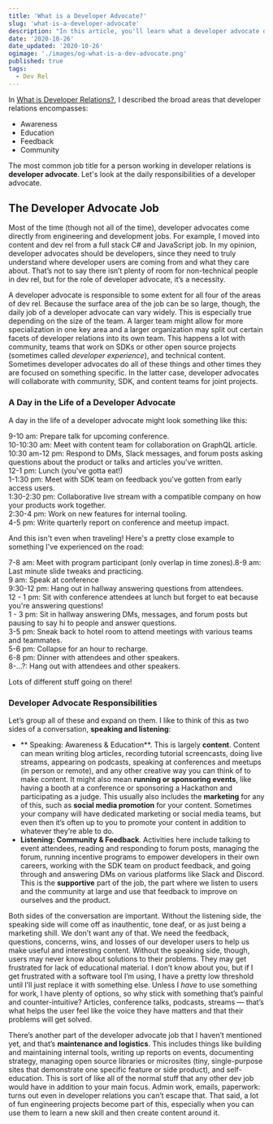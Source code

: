 ```yaml
---
title: 'What is a Developer Advocate?'
slug: 'what-is-a-developer-advocate'
description: "In this article, you'll learn what a developer advocate does and what their daily responsibilities are."
date: '2020-10-26'
date_updated: '2020-10-26'
ogimage: './images/og-what-is-a-dev-advocate.png'
published: true
tags:
  - Dev Rel
---
```


In [What is Developer Relations?](/what-is-developer-relations), I described the broad areas that developer relations encompasses:

- Awareness
- Education
- Feedback
- Community

The most common job title for a person working in developer relations is **developer advocate**. Let's look at the daily responsibilities of a developer advocate.

## The Developer Advocate Job

Most of the time (though not all of the time), developer advocates come directly from engineering and development jobs. For example, I moved into content and dev rel from a full stack C# and JavaScript job. In my opinion, developer advocates should be developers, since they need to truly understand where developer users are coming from and what they care about. That’s not to say there isn’t plenty of room for non-technical people in dev rel, but for the role of developer advocate, it’s a necessity.

A developer advocate is responsible to some extent for all four of the areas of dev rel. Because the surface area of the job can be so large, though, the daily job of a developer advocate can vary widely. This is especially true depending on the size of the team. A larger team might allow for more specialization in one key area and a larger organization may split out certain facets of developer relations into its own team. This happens a lot with community, teams that work on SDKs or other open source projects (sometimes called _developer experience_), and technical content. Sometimes developer advocates do all of these things and other times they are focused on something specific. In the latter case, developer advocates will collaborate with community, SDK, and content teams for joint projects.

### A Day in the Life of a Developer Advocate

A day in the life of a developer advocate might look something like this:

9-10 am: Prepare talk for upcoming conference.<br/>
10-10:30 am: Meet with content team for collaboration on GraphQL article.<br/>
10:30 am-12 pm: Respond to DMs, Slack messages, and forum posts asking questions about the product or talks and articles you've written.<br/>
12-1 pm: Lunch (you've gotta eat!)<br/>
1-1:30 pm: Meet with SDK team on feedback you've gotten from early access users.<br/>
1:30-2:30 pm: Collaborative live stream with a compatible company on how your products work together.<br/>
2:30-4 pm: Work on new features for internal tooling.<br/>
4-5 pm: Write quarterly report on conference and meetup impact.<br/>

And this isn't even when traveling! Here's a pretty close example to something I've experienced on the road:

7-8 am: Meet with program participant (only overlap in time zones).8-9 am: Last minute slide tweaks and practicing.<br/>
9 am: Speak at conference<br/>
9:30-12 pm: Hang out in hallway answering questions from attendees.<br/>
12 - 1 pm: Sit with conference attendees at lunch but forget to eat because you're answering questions!<br/>
1 - 3 pm: Sit in hallway answering DMs, messages, and forum posts but pausing to say hi to people and answer questions.<br/>
3-5 pm: Sneak back to hotel room to attend meetings with various teams and teammates.<br/>
5-6 pm: Collapse for an hour to recharge.<br/>
6-8 pm: Dinner with attendees and other speakers.<br/>
8-...?: Hang out with attendees and other speakers.<br/>

Lots of different stuff going on there!

### Developer Advocate Responsibilities

Let’s group all of these and expand on them. I like to think of this as two sides of a conversation, **speaking and listening**:

- ** Speaking: Awareness & Education**. This is largely **content**. Content can mean writing blog articles, recording tutorial screencasts, doing live streams, appearing on podcasts, speaking at conferences and meetups (in person or remote), and any other creative way you can think of to make content. It might also mean **running or sponsoring events**, like having a booth at a conference or sponsoring a Hackathon and participating as a judge. This usually also includes the **marketing** for any of this, such as **social media promotion** for your content. Sometimes your company will have dedicated marketing or social media teams, but even then it’s often up to you to promote your content in addition to whatever they’re able to do.
- **Listening: Community & Feedback**. Activities here include talking to event attendees, reading and responding to forum posts, managing the forum, running incentive programs to empower developers in their own careers, working with the SDK team on product feedback, and going through and answering DMs on various platforms like Slack and Discord. This is the **supportive** part of the job, the part where we listen to users and the community at large and use that feedback to improve on ourselves and the product.

Both sides of the conversation are important. Without the listening side, the speaking side will come off as inauthentic, tone deaf, or as just being a marketing shill. We don’t want any of that. We need the feedback, questions, concerns, wins, and losses of our developer users to help us make useful and interesting content. Without the speaking side, though, users may never know about solutions to their problems. They may get frustrated for lack of educational material. I don’t know about you, but if I get frustrated with a software tool I’m using, I have a pretty low threshold until I’ll just replace it with something else. Unless I _have_ to use something for work, I have plenty of options, so why stick with something that’s painful and counter-intuitive? Articles, conference talks, podcasts, streams — that’s what helps the user feel like the voice they have matters and that their problems will get solved.

There’s another part of the developer advocate job that I haven’t mentioned yet, and that’s **maintenance and logistics**. This includes things like building and maintaining internal tools, writing up reports on events, documenting strategy, managing open source libraries or microsites (tiny, single-purpose sites that demonstrate one specific feature or side product), and self-education. This is sort of like all of the normal stuff that any other dev job would have in addition to your main focus. Admin work, emails, paperwork: turns out even in developer relations you can’t escape that. That said, a lot of fun engineering projects become part of this, especially when you can use them to learn a new skill and then create content around it.
